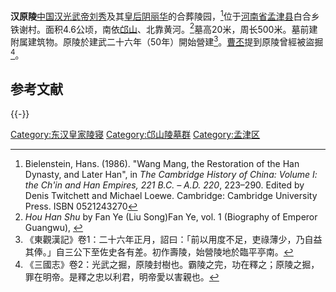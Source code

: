 {{文物保护单位
| 级别 = 全国
| 名称 = [[邙山陵墓群|邙山陵墓群]]<br />汉原陵
| 图片 = 
| 编号 = 5-171
| 分类 = 古墓葬
| 时代 = [[汉朝|汉]]
| 所在 = [[河南省|河南省]] [[洛阳市|洛阳市]] [[孟津县|孟津县]]
| 登录 = 2001年
| Cat = 河南全国重点文物保护单位
}}
'''汉原陵'''[[中国|中国]][[汉光武帝|汉光武帝刘秀]]及其[[阴丽华|皇后阴丽华]]的合葬陵园，<ref>Bielenstein, Hans. (1986). "Wang Mang, the Restoration of the Han Dynasty, and Later Han", in ''The Cambridge History of China: Volume I: the Ch'in and Han Empires, 221 B.C. – A.D. 220'', 223–290. Edited by Denis Twitchett and Michael Loewe. Cambridge: Cambridge University Press. ISBN 0521243270</ref>位于[[河南省|河南省]][[孟津县|孟津县]]白合乡铁谢村。面积4.6公顷，南依[[邙山|邙山]]、北靠黄河。<ref>''Hou Han Shu'' by Fan Ye (Liu Song)Fan Ye, vol. 1 (Biography of Emperor Guangwu), {{cite web|url=http://ef.cdpa.nsysu.edu.tw/ccw/02/hhb01.htm|title=存档副本|accessdate=2011-03-21|deadurl=yes|archiveurl=https://web.archive.org/web/20080210141642/http://ef.cdpa.nsysu.edu.tw/ccw/02/hhb01.htm|archivedate=2008-02-10}}</ref>墓高20米，周长500米。墓前建附属建筑物。原陵於建武二十六年（50年）開始營建<ref>《東觀漢記》卷1：二十六年正月，詔曰：「前以用度不足，吏祿薄少，乃自益其俸。」自三公下至佐史各有差。初作壽陵，始營陵地於臨平亭南。</ref>。[[曹丕|曹丕]]提到原陵曾經被盜掘<ref>《三國志》卷2：光武之掘，原陵封樹也。霸陵之完，功在釋之；原陵之掘，罪在明帝。是釋之忠以利君，明帝愛以害親也。</ref>。

== 参考文献 ==
{{Reflist}}

{{-}}
{{Emperors tomb in Han}}

[[Category:东汉皇家陵寝|Category:东汉皇家陵寝]]
[[Category:邙山陵墓群|Category:邙山陵墓群]]
[[Category:孟津区|Category:孟津区]]